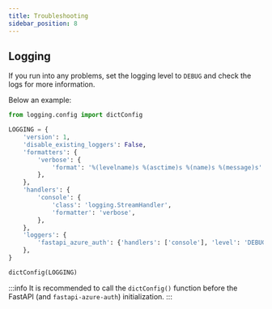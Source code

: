 ```yaml
---
title: Troubleshooting
sidebar_position: 8
---
```


## Logging

If you run into any problems, set the logging level to `DEBUG` and check the logs for more information.

Below an example:

```python title="logging_config.py"
from logging.config import dictConfig

LOGGING = {
    'version': 1,
    'disable_existing_loggers': False,
    'formatters': {
        'verbose': {
            'format': '%(levelname)s %(asctime)s %(name)s %(message)s'
        },
    },
    'handlers': {
        'console': {
            'class': 'logging.StreamHandler',
            'formatter': 'verbose',
        },
    },
    'loggers': {
        'fastapi_azure_auth': {'handlers': ['console'], 'level': 'DEBUG', 'propagate': False},
    },
}

dictConfig(LOGGING)
```

:::info
It is recommended to call the `dictConfig()` function before the FastAPI (and `fastapi-azure-auth`) initialization.
:::
